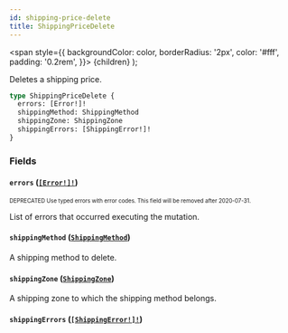 ```yaml
---
id: shipping-price-delete
title: ShippingPriceDelete
---
```


<span
style={{
      backgroundColor: color,
      borderRadius: '2px',
      color: '#fff',
      padding: '0.2rem',
    }}>
{children}
</span>
);

Deletes a shipping price.

```graphql
type ShippingPriceDelete {
  errors: [Error!]!
  shippingMethod: ShippingMethod
  shippingZone: ShippingZone
  shippingErrors: [ShippingError!]!
}
```

### Fields

#### `errors` ([`[Error!]!`](/api-reference/objects/error.mdx))

<sub><sup><Tag color="#ffba00">DEPRECATED</Tag> Use typed errors with error codes. This field will be removed after 2020-07-31.</sup></sub>

List of errors that occurred executing the mutation.

#### `shippingMethod` ([`ShippingMethod`](/api-reference/objects/shipping-method.mdx))

A shipping method to delete.

#### `shippingZone` ([`ShippingZone`](/api-reference/objects/shipping-zone.mdx))

A shipping zone to which the shipping method belongs.

#### `shippingErrors` ([`[ShippingError!]!`](/api-reference/objects/shipping-error.mdx))
